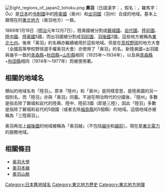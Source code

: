 {{unreferenced|time=2013-12-01T03:49:16+00:00}}
[[File:Eight_regions_of_japan2_tohoku.png|thumb]]
'''奧羽'''（日語漢字：{{lang|ja|奥羽}}，假名：{{lang|ja|おうう}}，羅馬字：''Ōu''）是[[日本|日本]]的[[令制國|令制國]]中的[[陸奥國|陸奥國]]（奥州）和[[出羽國|出羽國]]（羽州）合成的地域。基本上跟現在的[[東北地方|東北地方]]（奥羽地方）一致。

1869年1月19日（[[明治|明治]]元年12月7日），陸奥國被分割成[[磐城國|磐城國]]、[[岩代國|岩代國]]、[[陸前國|陸前國]]、[[陸中國|陸中國]]、[[陸奥國|陸奥國]]5國，而出羽國被分割成[[羽前國|羽前國]]、[[羽後國|羽後國]]2國。這些地方被稱為[[東北七州|東北七州]]。後來「奥羽」的名稱亦繼續被用於這些地域。但是在[[全國高等學校野球選手權大會|高校野球]]的地方大會（全國高等學校野球選手權奥羽大會）亦使用了「奥羽」的名，新陸奥國+出羽國與幾乎一致的[[青森縣|青森縣]]+[[秋田縣|秋田縣]]+[[山形縣|山形縣]]相同（1925年～1934年），以及與[[青森縣|青森縣]]+[[秋田縣|秋田縣]]相同（1974年～1977年）而被使用著。

== 相關的地域名==
類似的地域名有「陸羽」。原本「陸州」和「奥州」是同樣意思，是陸奥國的另一個別名，而「陸羽」亦與「奥羽」同義。不過在明治時代的分國後，「陸州」多數是指去除了磐城和岩代的陸奥、陸中、陸前3國（即是三陸），因此「陸羽」多數是指除了磐城和岩代的5個國（或者去除[[福島縣|福島縣]]的5個縣）的地域。這個地域亦被稱為「三陸兩羽」。

奥羽再加上[[越後國|越後國]]的地域被稱為「奥羽越」（不包括[[越中國|越中]]和[[越前國|越前]]）。現在是[[東北電力|東北電力]]的服務地域。

== 相關條目 ==
*[[奥羽大學|奥羽大學]]
*[[奥羽本線|奥羽本線]]
*[[奥羽山脈|奥羽山脈]]

[[Category:日本舊地域名|Category:日本舊地域名]]
[[Category:東北地方歷史|Category:東北地方歷史]]
[[Category:東北地方地理|Category:東北地方地理]]